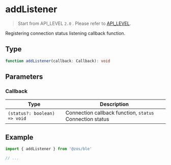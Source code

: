 # addListener

> Start from API_LEVEL `2.0` . Please refer to [API_LEVEL](../../../../guides/framework/device/compatibility.md).

Registering connection status listening callback function.

## Type

```ts
function addListener(callback: Callback): void
```

## Parameters

### Callback

| Type                                        | Description                                              |
| ------------------------------------------- | -------------------------------------------------------- |
| <code>(status?: boolean) =&#62; void</code> | Connection callback function, `status` Connection status |

## Example

```js
import { addListener } from '@zos/ble'

// ...
```
